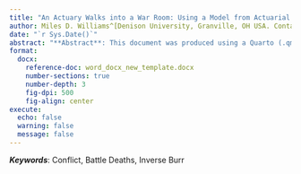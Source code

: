 ```yaml
---
title: "An Actuary Walks into a War Room: Using a Model from Actuarial Science to Predict War Size"
author: Miles D. Williams^[Denison University, Granville, OH USA. Contact at mdwilliams@denison.edu.]
date: "`r Sys.Date()`"
abstract: "**Abstract**: This document was produced using a Quarto (.qmd) template. It's goal is to provide a better looking and functioning Word template for researchers to use when weaving together reports with their text and embedded code in Quarto."
format: 
  docx:
    reference-doc: word_docx_new_template.docx
    number-sections: true
    number-depth: 3
    fig-dpi: 500
    fig-align: center
execute: 
  echo: false
  warning: false
  message: false
---
```


***Keywords***: Conflict, Battle Deaths, Inverse Burr


